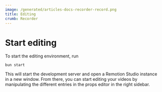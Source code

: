 ```yaml
---
image: /generated/articles-docs-recorder-record.png
title: Editing
crumb: Recorder
---
```


# Start editing

To start the editing environment, run

```
bun start
```

This will start the development server and open a Remotion Studio instance in a new window. From there, you can start editing your videos by manipulating the different entries in the props editor in the right sidebar.
